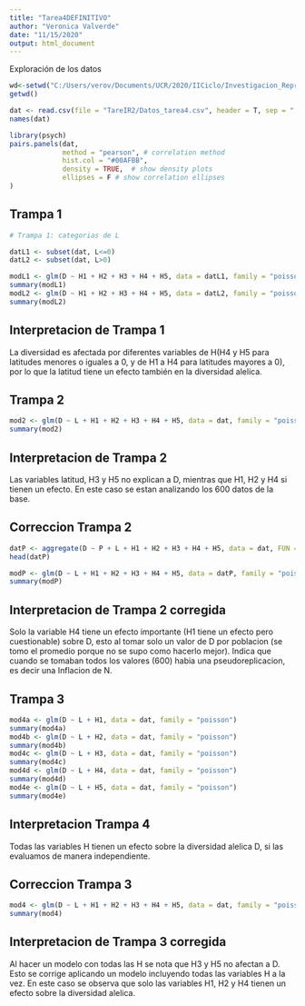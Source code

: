 ```yaml
---
title: "Tarea4DEFINITIVO"
author: "Veronica Valverde"
date: "11/15/2020"
output: html_document
---
```


Exploración de los datos

```r
wd<-setwd("C:/Users/verov/Documents/UCR/2020/IICiclo/Investigacion_Reproducible/Tarea4/TareaBiologiaIR2")
getwd()

dat <- read.csv(file = "TareIR2/Datos_tarea4.csv", header = T, sep = ",", dec = ".")
names(dat)

library(psych)
pairs.panels(dat, 
             method = "pearson", # correlation method
             hist.col = "#00AFBB",
             density = TRUE,  # show density plots
             ellipses = F # show correlation ellipses
)

```


## Trampa 1

```r
# Trampa 1: categorias de L

datL1 <- subset(dat, L<=0)
datL2 <- subset(dat, L>0)

modL1 <- glm(D ~ H1 + H2 + H3 + H4 + H5, data = datL1, family = "poisson")
summary(modL1)
modL2 <- glm(D ~ H1 + H2 + H3 + H4 + H5, data = datL2, family = "poisson")
summary(modL2)

```

## Interpretacion de Trampa 1

La diversidad es afectada por diferentes variables de H(H4 y H5 para latitudes menores o iguales a 0, y de H1 a H4 para latitudes mayores a 0), por lo que la latitud tiene un efecto también en la diversidad alelica.

## Trampa 2

```r

mod2 <- glm(D ~ L + H1 + H2 + H3 + H4 + H5, data = dat, family = "poisson")
summary(mod2)

```

## Interpretacion de Trampa 2

Las variables latitud, H3 y H5 no explican a D, mientras que H1, H2 y H4 si tienen un efecto. En este caso se estan analizando los 600 datos de la base.

## Correccion Trampa 2

```r
datP <- aggregate(D ~ P + L + H1 + H2 + H3 + H4 + H5, data = dat, FUN = mean)
head(datP)

modP <- glm(D ~ L + H1 + H2 + H3 + H4 + H5, data = datP, family = "poisson")
summary(modP)

```


## Interpretacion de Trampa 2 corregida 

Solo la variable H4 tiene un efecto importante (H1 tiene un efecto pero cuestionable) sobre D, esto al tomar solo un valor de D por poblacion (se tomo el promedio porque no se supo como hacerlo mejor). Indica que cuando se tomaban todos los valores (600) habia una pseudoreplicacion, es decir una Inflacion de N.

## Trampa 3

```r
mod4a <- glm(D ~ L + H1, data = dat, family = "poisson")
summary(mod4a)
mod4b <- glm(D ~ L + H2, data = dat, family = "poisson")
summary(mod4b)
mod4c <- glm(D ~ L + H3, data = dat, family = "poisson")
summary(mod4c)
mod4d <- glm(D ~ L + H4, data = dat, family = "poisson")
summary(mod4d)
mod4e <- glm(D ~ L + H5, data = dat, family = "poisson")
summary(mod4e)

```

## Interpretacion Trampa 4

Todas las variables H tienen un efecto sobre la diversidad alelica D, si las evaluamos de manera independiente. 

## Correccion Trampa 3

```r

mod4 <- glm(D ~ L + H1 + H2 + H3 + H4 + H5, data = dat, family = "poisson")
summary(mod4)

```

## Interpretacion de Trampa 3 corregida

Al hacer un modelo con todas las H se nota que H3 y H5 no afectan a D. Esto se corrige aplicando un modelo incluyendo todas las variables H a la vez. En este caso se observa que solo las variables H1, H2 y H4 tienen un efecto sobre la diversidad alelica.


